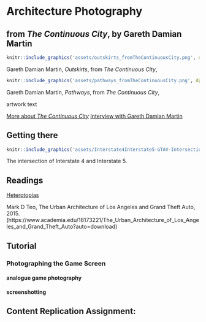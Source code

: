# Architecture Photography

## from _The Continuous City_, by Gareth Damian Martin 

```r
knitr::include_graphics('assets/outskirts_fromTheContinuousCity.png', dpi = NA)
```
Gareth Damian Martin, _Outskirts_, from _The Continuous City_, 

```r
knitr::include_graphics('assets/pathways_fromTheContinuousCity.png', dpi = NA)
```
Gareth Damian Martin, _Pathways_, from _The Continuous City_, 


artwork text

[More about _The Continuous City_](https://socks-studio.com/2019/10/13/gareth-damian-martin-postcards-from-the-continuous-city-2018/)
[Interview with Gareth Damian Martin](https://www.gamescenes.org/2018/04/interview-gareth-damian-martin-the-aesthetics-of-analogue-game-photography.html)


## Getting there

```r
knitr::include_graphics('assets/Interstate4Interstate5-GTAV-Intersection.jpg', dpi = NA)
```
The intersection of Interstate 4 and Interstate 5.


## Readings

[Heterotopias](https://www.heterotopiaszine.com/)

Mark D Teo, The Urban Architecture of Los Angeles and Grand Theft Auto, 2015. (https://www.academia.edu/18173221/The_Urban_Architecture_of_Los_Angeles_and_Grand_Theft_Auto?auto=download)


## Tutorial

### Photographing the Game Screen

#### analogue game photography

#### screenshotting

## Content Replication Assignment:


